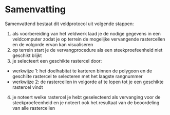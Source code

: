 # Samenvatting

<!--
Een samenvattende opsomming van de te volgen stappen. Gebruik eventueel een stroomschema indien dit het protocol kan verduidelijken.
-->

Samenvattend bestaat dit veldprotocol uit volgende stappen:

1. als voorbereiding van het veldwerk laad je de nodige gegevens in een veldcomputer zodat je op terrein de mogelijke vervangende rastercellen en de volgorde ervan kan visualiseren
2. op terrein start je de vervangprocedure als een steekproefeenheid niet geschikt blijkt
3. je selecteert een geschikte rastercel door:
  + werkwijze 1: het doelhabitat te karteren binnen de polygoon en de geschilte rastercel te selecteren met het laagste rangnummer
  + werkwijze 2: de rastercellen in volgorde af te lopen tot je een geschikte rastercel vindt
4. je noteert welke rastercel je hebt geselecteerd als vervanging voor de steekproefeenheid en je noteert ook het resultaat van de beoordeling van alle rastercellen
